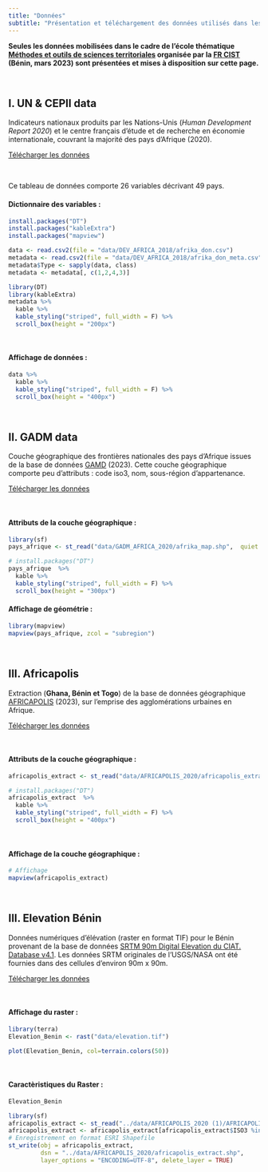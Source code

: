 ```yaml
---
title: "Données"
subtitle: "Présentation et téléchargement des données utilisés dans les modules"
---
```


::: callout-note
**Seules les données mobilisées dans le cadre de l'école thématique [Méthodes et outils de sciences territoriales](https://ee2023.netlify.app/) organisée par la [FR CIST](https://cist.cnrs.fr/) (Bénin, mars 2023) sont présentées et mises à disposition sur cette page.**
:::

\

## [I. UN & CEPII data]{.blue-data}

Indicateurs nationaux produits par les Nations-Unis (*Human Development Report 2020*) et le centre français d'étude et de recherche en économie internationale, couvrant la majorité des pays d'Afrique (2020).

::: center
<a href="https://bit.ly/3DaCAkX" class="btn btn-warning" role="button" aria-disabled="true"><i class="bi bi-cloud-arrow-down"></i> Télécharger les données</a>
:::

\

Ce tableau de données comporte 26 variables décrivant 49 pays.

#### Dictionnaire des variables :

```r
install.packages("DT")
install.packages("kableExtra")
install.packages("mapview")

data <- read.csv2(file = "data/DEV_AFRICA_2018/afrika_don.csv")
metadata <- read.csv2(file = "data/DEV_AFRICA_2018/afrika_don_meta.csv")
metadata$Type <- sapply(data, class)
metadata <- metadata[, c(1,2,4,3)]

library(DT)
library(kableExtra)
metadata %>% 
  kable %>%
  kable_styling("striped", full_width = F) %>% 
  scroll_box(height = "200px")

```

\


#### Affichage de données :

```r

data %>% 
  kable %>%
  kable_styling("striped", full_width = F) %>% 
  scroll_box(height = "400px")

```

\

## [II. GADM data]{.blue-data}

Couche géographique des frontières nationales des pays d'Afrique issues de la base de données [GAMD](https://gadm.org/index.html) (2023). Cette couche géographique comporte peu d'attributs : code iso3, nom, sous-région d'appartenance.

::: center
<a href="https://bit.ly/3DaAUb2" class="btn btn-warning" role="button" aria-disabled="true"><i class="bi bi-cloud-arrow-down"></i> Télécharger les données</a>
:::

\

#### Attributs de la couche géographique :

```r

library(sf)
pays_afrique <- st_read("data/GADM_AFRICA_2020/afrika_map.shp",  quiet = TRUE)

# install.packages("DT")
pays_afrique  %>% 
  kable %>%
  kable_styling("striped", full_width = F) %>% 
  scroll_box(height = "300px")

```

#### Affichage de géométrie :

```r

library(mapview)
mapview(pays_afrique, zcol = "subregion")


```

\

## [III. Africapolis]{.blue-data}

Extraction (**Ghana, Bénin et Togo**) de la base de données géographique [AFRICAPOLIS](https://africapolis.org/fr?country=Angola&keyfigure=totalPop&type=abs&year=2015) (2023), sur l'emprise des agglomérations urbaines en Afrique.

::: center
<a href="https://bit.ly/3wnQKeG" class="btn btn-warning" role="button" aria-disabled="true"><i class="bi bi-cloud-arrow-down"></i> Télécharger les données</a>
:::

\

#### Attributs de la couche géographique :

```r

africapolis_extract <- st_read("data/AFRICAPOLIS_2020/africapolis_extract.shp",  quiet = TRUE)

# install.packages("DT")
africapolis_extract  %>% 
  kable %>%
  kable_styling("striped", full_width = F) %>% 
  scroll_box(height = "400px")


```

\

#### Affichage de la couche géographique :

```r

# Affichage
mapview(africapolis_extract)

```

\

## [III. Elevation Bénin]{.blue-data}

Données numériques d'élévation (raster en format TIF) pour le Bénin provenant de la base de données [SRTM 90m Digital Elevation du CIAT. Database v4.1](https://bigdata.cgiar.org/srtm-90m-digital-elevation-database/). Les données SRTM originales de l'USGS/NASA ont été fournies dans des cellules d'environ 90m x 90m.

::: center
<a href="https://bit.ly/3XqLAKR" class="btn btn-warning" role="button" aria-disabled="true"><i class="bi bi-cloud-arrow-down"></i> Télécharger les données</a>
:::

\

#### Affichage du raster :

```r

library(terra)
Elevation_Benin <- rast("data/elevation.tif") 

plot(Elevation_Benin, col=terrain.colors(50))

```

\

#### Caractèristiques du Raster :

```r

Elevation_Benin

```

```r

library(sf)
africapolis_extract <- st_read("../data/AFRICAPOLIS_2020 (1)/AFRICAPOLIS2020.shp",  quiet = TRUE)
africapolis_extract <- africapolis_extract[africapolis_extract$ISO3 %in% c("BEN", "TGO", "GHA"),]
# Enregistrement en format ESRI Shapefile
st_write(obj = africapolis_extract, 
         dsn = "../data/AFRICAPOLIS_2020/africapolis_extract.shp", 
         layer_options = "ENCODING=UTF-8", delete_layer = TRUE)

```
